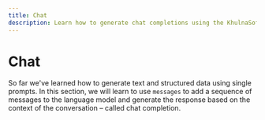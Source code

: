 ```yaml
---
title: Chat
description: Learn how to generate chat completions using the KhulnaSoft AI SDK in your Next.js application
---
```


# Chat

So far we've learned how to generate text and structured data using single prompts. In this section, we will learn to use `messages` to add a sequence of messages to the language model and generate the response based on the context of the conversation – called chat completion.
